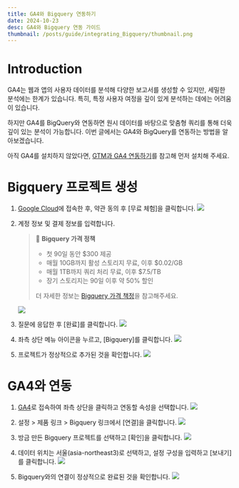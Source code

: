 ```yaml
---
title: GA4와 Bigquery 연동하기
date: 2024-10-23
desc: GA4와 Bigquery 연동 가이드
thumbnail: /posts/guide/integrating_Bigquery/thumbnail.png
---
```

# Introduction
GA4는 웹과 앱의 사용자 데이터를 분석해 다양한 보고서를 생성할 수 있지만, 세밀한 분석에는 한계가 있습니다. 특히, 특정 사용자 여정을 깊이 있게 분석하는 데에는 어려움이 있습니다.

하지만 GA4를 BigQuery와 연동하면 원시 데이터를 바탕으로 맞춤형 쿼리를 통해 더욱 깊이 있는 분석이 가능합니다. 이번 글에서는 GA4와 BigQuery를 연동하는 방법을 알아보겠습니다.

아직 GA4를 설치하지 않았다면, [GTM과 GA4 연동하기](https://www.actionspeak.kr/blog/guide/integrating_GA4)를 참고해 먼저 설치해 주세요.


# Bigquery 프로젝트 생성
1. [Google Cloud](https://console.cloud.google.com/)에 접속한 후, 약관 동의 후 [무료 체험]을 클릭합니다.
    ![](/posts/guide/integrating_Bigquery/1.png)

2. 계정 정보 및 결제 정보를 입력합니다.
    > 📌 **Bigquery 가격 정책**
    >  - 첫 90일 동안 $300 제공
    >  - 매월 10GB까지 활성 스토리지 무료, 이후 $0.02/GB
    >  - 매월 1TB까지 쿼리 처리 무료, 이후 $7.5/TB
    >  - 장기 스토리지는 90일 이후 약 50% 할인
    >
    > 더 자세한 정보는 [Bigquery 가격 책정](https://cloud.google.com/bigquery/pricing.html?hl=ko)을 참고해주세요.
    
    ![](/posts/guide/integrating_Bigquery/2.png)

3. 질문에 응답한 후 [완료]를 클릭합니다.
    ![](/posts/guide/integrating_Bigquery/3.png)

4. 좌측 상단 메뉴 아이콘을 누르고, [Bigquery]를 클릭합니다.
    ![](/posts/guide/integrating_Bigquery/4.png)

5. 프로젝트가 정상적으로 추가된 것을 확인합니다.
    ![](/posts/guide/integrating_Bigquery/5.png)


# GA4와 연동

1. [GA4](https://analytics.google.com/)로 접속하여 좌측 상단을 클릭하고 연동할 속성을 선택합니다.
    ![](/posts/guide/integrating_Bigquery/6.png)

2. 설정 > 제품 링크 > Bigquery 링크에서 [연결]을 클릭합니다.
    ![](/posts/guide/integrating_Bigquery/7.png)

3. 방금 만든 Bigquery 프로젝트를 선택하고 [확인]을 클릭합니다.
    ![](/posts/guide/integrating_Bigquery/8.png)

4. 데이터 위치는 서울(asia-northeast3)로 선택하고, 설정 구성을 입력하고 [보내기]를 클릭합니다.
    ![](/posts/guide/integrating_Bigquery/9.png)

5. Bigquery와의 연결이 정상적으로 완료된 것을 확인합니다.
    ![](/posts/guide/integrating_Bigquery/10.png)